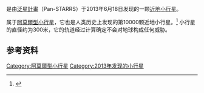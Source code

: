 {{DISPLAYTITLE:2013 MZ<sub>5</sub>}}
{{Infobox planet
 | discovery=yes
 | physical_characteristics = yes
 | bgcolour=#FFFFC0
 | name= {{mp|2013 MZ|5}}
 | alt_names= 
 | discoverer= [[泛星計畫|泛星計畫]]
 | discovered= 2013年6月18日
 | discovery_site= [[夏威夷|夏威夷]][[茂宜島|茂宜島]]
 | mp_category=[[阿莫爾型小行星|阿莫爾型]] ([[近地天体|NEO]])
 | orbit_ref = <ref>[http://ssd.jpl.nasa.gov/sbdb.cgi?sstr=2013%20MZ5 2013 MZ5]</ref>
 | epoch=2013年4月18日 ([[儒略日|JDCT]] 2456400.5)
 | eccentricity= 0.176588918527204
 | semimajor= 1.552613460203554 AU
 | perihelion= 1.278439128375429 AU
 | aphelion= 1.82678779203168 [[天文单位|AU]]
 | period= 1.93年
 | inclination= 29.14821623905978°
 | asc_node= 93.53784181292173°
 | arg_peri= 274.1228890634302°
 | mean_anomaly= 258.934360465791°
 | dimensions= 
 | mass=
 | density=
 | surface_grav=
 | escape_velocity=
 | rotation=
 | spectral_type=
 | magnitude=
 | abs_magnitude=20.356
 | albedo=
 | single_temperature=
}}
'''{{mp|2013 MZ|5}}'''是由[[泛星計畫|泛星計畫]]（Pan-STARRS）于2013年6月18日发现的一颗[[近地天体|近地]][[小行星|小行星]]。

{{mp|2013 MZ|5}}属于[[阿莫爾型小行星|阿莫爾型小行星]]，它也是人类历史上发现的第10000颗近地小行星。<ref>{{Cite web |url=http://www.jpl.nasa.gov/news/news.php?release=2013-207 |title=Ten Thousandth Near-Earth Object Unearthed in Space |accessdate=2013-07-01 |archive-date=2018-02-07 |archive-url=https://web.archive.org/web/20180207202411/https://www.jpl.nasa.gov/news/news.php?release=2013-207 |dead-url=no }}</ref> 小行星的直径约为300米，它的轨道经过计算确定不会对地球构成任何威胁。

==参考资料==
{{Reflist}}

[[Category:阿莫爾型小行星|Category:阿莫爾型小行星]]
[[Category:2013年发现的小行星|Category:2013年发现的小行星]]